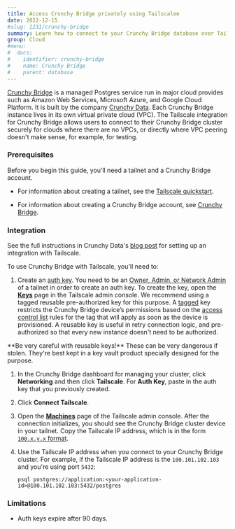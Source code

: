 ```yaml
---
title: Access Crunchy Bridge privately using Tailscalee
date: 2022-12-15
#slug: 1231/crunchy-bridge
summary: Learn how to connect to your Crunchy Bridge database over Tailscale.
group: Cloud
#menu:
#  docs:
#    identifier: crunchy-bridge
#    name: Crunchy Bridge
#    parent: database
---
```


[Crunchy Bridge][crunchy-bridge] is a managed Postgres service run in major cloud provides such as
Amazon Web Services, Microsoft Azure, and Google Cloud Platform. It is built by the company
[Crunchy Data][crunchy-data]. Each Crunchy Bridge instance lives in its own virtual private cloud
(VPC). The Tailscale integration for Crunchy Bridge allows users to connect to their Crunchy Bridge
cluster securely for clouds where there are no VPCs, or directly where VPC peering doesn't make
sense, for example, for testing.

### Prerequisites

Before you begin this guide, you’ll need a tailnet and a Crunchy Bridge account.

- For information about creating a tailnet, see the [Tailscale quickstart][tailscale-quickstart].

- For information about creating a Crunchy Bridge account, see [Crunchy Bridge][crunchy-bridge].

### Integration

See the full instructions in Crunchy Data's [blog post][crunchy-blog-post] for setting up an
integration with Tailscale.

To use Crunchy Bridge with Tailscale, you'll need to:

1. Create an [auth key][auth-key]. You need to be an
   [Owner, Admin, or Network Admin][roles] of a tailnet in order to create an auth key.
   To create the key, open the [**Keys**][keys-page] page in the Tailscale admin console. We
   recommend using a tagged reusable pre-authorized key for this purpose. A [tagged][tagged] key
   restricts the Crunchy Bridge device’s permissions based on the [access control list][acls] rules
   for the tag that will apply as soon as the device is provisioned. A reusable key is useful in
   retry connection logic, and pre-authorized so that every new instance doesn't need to be authorized.

<Note>
  **Be very careful with reusable keys!** These can be very dangerous if stolen. They're best kept
  in a key vault product specially designed for the purpose.
</Note>

1. In the Crunchy Bridge dashboard for managing your cluster, click **Networking** and then click
   **Tailscale**. For **Auth Key**, paste in the auth key that you previously created.

1. Click **Connect Tailscale**.

1. Open the [**Machines**][machines] page of the Tailscale admin console. After the connection
   initializes, you should see the Crunchy Bridge cluster device in your tailnet. Copy the
   Tailscale IP address, which is in the form [`100.x.y.x` format][ip-address].

1. Use the Tailscale IP address when you connect to your Crunchy Bridge cluster. For example, if the
   Tailscale IP address is the `100.101.102.103` and you're using port `5432`:

   ```
   psql postgres://application:<your-application-id>@100.101.102.103:5432/postgres
   ```

### Limitations

- Auth keys expire after 90 days.

[acls]: /kb/1018/acls/
[auth-key]: /kb/1085/auth-keys/
[crunchy-blog-post]: https://www.crunchydata.com/blog/crunchy-bridge-with-tailscale
[crunchy-bridge]: https://www.crunchydata.com/products/crunchy-bridge
[crunchy-data]: https://www.crunchydata.com/
[ip-address]: /kb/1155/terminology-and-concepts/#tailscale-ip-address
[keys-page]: https://login.tailscale.com/admin/settings/keys
[machines]: https://login.tailscale.com/admin/machines
[roles]: /kb/1138/user-roles/
[tagged]: /kb/1068/acl-tags
[tailscale-quickstart]: /kb/1017/install/
